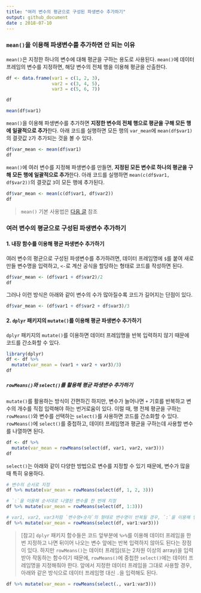 ```yaml
---
title: "여러 변수의 평균으로 구성된 파생변수 추가하기"
output: github_document
date : 2018-07-10
---
```


### `mean()`을 이용해 파생변수를 추가하면 안 되는 이유

`mean()`은 지정한 하나의 변수에 대해 평균을 구하는 용도로 사용된다. `mean()`에 데이터 프레임의 변수를 지정하면, 해당 변수의 전체 행을 이용해 평균을 산출한다.

```r
df <- data.frame(var1 = c(1, 2, 3),
                 var2 = c(3, 4, 5),
                 var3 = c(5, 6, 7))

df

mean(df$var1)
```

`mean()`을 이용해 파생변수를 추가하면 **지정한 변수의 전체 행으로 평균을 구해 모든 행에 일괄적으로 추가**한다. 아래 코드를 실행하면 모든 행의 `var_mean`에 `mean(df$var1)`의 결괏값 `2`가 추가되는 것을 볼 수 있다.

```r
df$var_mean <- mean(df$var1)
df
```

`mean()`에 여러 변수를 지정해 파생변수를 만들면, **지정된 모든 변수로 하나의 평균을 구해 모든 행에 일괄적으로 추가**한다. 아래 코드를 실행하면 `mean(c(df$var1, df$var2))`의 결괏값 `3`이 모든 행에 추가된다.

```r
df$var_mean <- mean(c(df$var1, df$var2))
df
```

> `mean()` 기본 사용법은 [다음 글](https://github.com/youngwoos/RStudy/blob/master/mean.md) 참조


### 여러 변수의 평균으로 구성된 파생변수 추가하기

#### 1. 내장 함수를 이용해 평균 파생변수 추가하기

여러 변수의 평균으로 구성된 파생변수를 추가하려면, 데이터 프레임명에 `$`를 붙여 새로 만들 변수명을 입력하고, `<-`로 계산 공식을 할당하는 형태로 코드를 작성하면 된다.
```r
df$var_mean <- (df$var1 + df$var2)/2
df
```

그러나 이런 방식은 아래와 같이 변수의 수가 많아질수록 코드가 길어지는 단점이 있다.
```r
df$var_mean <- (df$var1 + df$var2 + df$var3)/3
```


#### 2. `dplyr` 패키지의 `mutate()`를 이용해 평균 파생변수 추가하기

`dplyr` 패키지의 `mutate()`를 이용하면 데이터 프레임명을 반복 입력하지 않기 때문에 코드를 간소화할 수 있다.

```r
library(dplyr)
df <- df %>% 
  mutate(var_mean = (var1 + var2 + var3)/3)
df
```


##### `rowMeans()`와 `select()`를 활용해 평균 파생변수 추가하기

`mutate()`를 활용하는 방식이 간편하긴 하지만, 변수가 늘어나면 `+` 기호를 반복하고 변수의 개수를 직접 입력해야 하는 번거로움이 있다. 이럴 때, 행 전체 평균을 구하는 `rowMeans()`와 변수를 선택하는 `select()`를 사용하면 코드를 간소화할 수 있다. `rowMeans()`에 `select()`를 중첩하고, 데이터 프레임명과 평균을 구하는데 사용할 변수를 나열하면 된다.
```r
df <- df %>% 
  mutate(var_mean = rowMeans(select(df, var1, var2, var3)))
df
```

`select()`는 아래와 같이 다양한 방법으로 변수를 지정할 수 있기 때문에, 변수가 많을 때 특히 유용하다.

```r

# 변수의 순서로 지정
df %>% mutate(var_mean = rowMeans(select(df, 1, 2, 3))) 

# `:`을 이용해 순서대로 나열된 변수를 한 번에 지정
df %>% mutate(var_mean = rowMeans(select(df, 1:3)))

# var1, var2, var3처럼 `변수명+숫자`의 형태로 변수명이 반복될 경우, `:`을 이용해 연속된 변수를 한 번에 지정
df %>% mutate(var_mean = rowMeans(select(df, var1:var3))) 
```

> [참고] `dplyr` 패키지 함수들은 코드 앞부분에 `%>%`를 이용해 데이터 프레임을 한번 지정하고 나면 뒤이어 나오는 변수 앞에는 반복 입력하지 않아도 된다는 장점이 있다. 하지만 `rowMeans()`는 데이터 프레임(또는 2차원 이상의 array)을 입력받아 작동하는 함수이기 때문에, `rowMeans()`에 중첩한 `select()`에는 데이터 프레임명을 지정해줘야 한다. 앞에서 지정한 데이터 프레임을 그대로 사용할 경우, 아래와 같은 방식으로 데이터 프레임명 대신 `.`을 입력해도 된다.

```r
df %>% mutate(var_mean = rowMeans(select(., var1:var3)))
```



